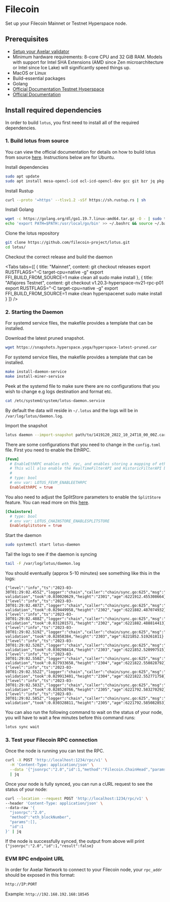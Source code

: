 # Filecoin


Set up your Filecoin Mainnet or Testnet Hyperspace node.

## Prerequisites

- [Setup your Axelar validator](/validator/setup)
- Minimum hardware requirements: 8-core CPU and 32 GiB RAM. Models with support for Intel SHA Extensions (AMD since Zen microarchitecture or Intel since Ice Lake) will significantly speed things up.
- MacOS or Linux
- Build-essential packages
- Golang
- [Official Documentation Testnet Hyperspace](https://kb.factor8.io/docs/filecoin/testnets/hyperspace)
- [Official Documentation](https://lotus.filecoin.io/lotus/install/linux/)

## Install required dependencies

In order to build `lotus`, you first need to install all of the required dependencies.

### 1. Build lotus from source

You can view the official documentation for details on how to build lotus from source [here](https://lotus.filecoin.io/lotus/install/linux/#building-from-source). Instructions below are for Ubuntu.

Install dependencies

```bash
sudo apt update
sudo apt install mesa-opencl-icd ocl-icd-opencl-dev gcc git bzr jq pkg-config curl clang build-essential hwloc libhwloc-dev wget -y && sudo apt upgrade -y
```

Install Rustup

```bash
curl --proto '=https' --tlsv1.2 -sSf https://sh.rustup.rs | sh
```


Install Golang

```bash
wget -c https://golang.org/dl/go1.19.7.linux-amd64.tar.gz -O - | sudo tar -xz -C /usr/local
echo 'export PATH=$PATH:/usr/local/go/bin' >> ~/.bashrc && source ~/.bashrc
```

Clone the lotus repository

```bash
git clone https://github.com/filecoin-project/lotus.git
cd lotus/
```

Checkout the correct release and build the daemon

<Tabs tabs={[
{
title: "Mainnet",
content: <CodeBlock language="bash">
git checkout releases
export RUSTFLAGS="-C target-cpu=native -g"
export FFI_BUILD_FROM_SOURCE=1
make clean all
sudo make install
</CodeBlock>
},
{
title: "Alfajores Testnet",
content: <CodeBlock language="bash">
git checkout v1.20.3-hyperspace-nv21-rpc-p01
export RUSTFLAGS="-C target-cpu=native -g"
export FFI_BUILD_FROM_SOURCE=1
make clean hyperspacenet
sudo make install
</CodeBlock>
}
]} />


### 2. Starting the Daemon

For systemd service files, the makefile provides a template that can be installed.

Download the latest pruned snapshot.

```bash
wget https://snapshots.hyperspace.yoga/hyperspace-latest-pruned.car
```

For systemd service files, the makefile provides a template that can be installed.

```bash
make install-daemon-service
make install-miner-service
```

Peek at the systemd file to make sure there are no configurations that you wish to change e.g logs destination and format etc.

```bash
cat /etc/systemd/system/lotus-daemon.service
```

By default the data will reside in `~/.lotus` and the logs will be in `/var/log/lotus/daemon.log`.

Import the snapshot

```bash
lotus daemon --import-snapshot path/to/1419120_2022_10_24T18_00_00Z.car --halt-after-import
```

There are some configurations that you need to change in the `config.toml` file. First you need to enable the EthRPC.

```toml
[Fevm]
  # EnableEthRPC enables eth_ rpc, and enables storing a mapping of eth transaction hashes to filecoin message Cids.
  # This will also enable the RealTimeFilterAPI and HistoricFilterAPI by default, but they can be disabled by config options above.
  #
  # type: bool
  # env var: LOTUS_FEVM_ENABLEETHRPC
  EnableEthRPC = true
```

You also need to adjust the SplitStore parameters to enable the `SplitStore` feature. You can read more on this [here](https://docs.filecoin.io/mine/lotus/splitstore/).

```toml
[Chainstore]
  # type: bool
  # env var: LOTUS_CHAINSTORE_ENABLESPLITSTORE
  EnableSplitstore = true
```

Start the daemon

```bash
sudo systemctl start lotus-daemon
```

Tail the logs to see if the daemon is syncing

```bash
tail -F /var/log/lotus/daemon.log
```

You should eventually (approx 5-10 minutes) see something like this in the logs:

```logs
{"level":"info","ts":"2023-03-30T01:29:02.455Z","logger":"chain","caller":"chain/sync.go:625","msg":"block validation","took":0.030020629,"height":"2301","age":6221912.455308664}
{"level":"info","ts":"2023-03-30T01:29:02.487Z","logger":"chain","caller":"chain/sync.go:625","msg":"block validation","took":0.029449958,"height":"2302","age":6221882.487074932}
{"level":"info","ts":"2023-03-30T01:29:02.488Z","logger":"chain","caller":"chain/sync.go:625","msg":"block validation","took":0.031201571,"height":"2302","age":6221882.488814413}
{"level":"info","ts":"2023-03-30T01:29:02.519Z","logger":"chain","caller":"chain/sync.go:625","msg":"block validation","took":0.02858384,"height":"2303","age":6221852.519261811}
{"level":"info","ts":"2023-03-30T01:29:02.520Z","logger":"chain","caller":"chain/sync.go:625","msg":"block validation","took":0.030298414,"height":"2303","age":6221852.520997515}
{"level":"info","ts":"2023-03-30T01:29:02.550Z","logger":"chain","caller":"chain/sync.go:625","msg":"block validation","took":0.027933658,"height":"2304","age":6221822.550828792}
{"level":"info","ts":"2023-03-30T01:29:02.552Z","logger":"chain","caller":"chain/sync.go:625","msg":"block validation","took":0.029913401,"height":"2304","age":6221822.552771758}
{"level":"info","ts":"2023-03-30T01:29:02.583Z","logger":"chain","caller":"chain/sync.go:625","msg":"block validation","took":0.028520766,"height":"2305","age":6221792.583270292}
{"level":"info","ts":"2023-03-30T01:29:02.585Z","logger":"chain","caller":"chain/sync.go:625","msg":"block validation","took":0.030328811,"height":"2305","age":6221792.585082853}
```

You can also run the following command to wait on the status of your node, you will have to wait a few minutes before this command runs:

```bash
lotus sync wait
```


### 3. Test your Filecoin RPC connection

Once the node is running you can test the RPC.

```bash
curl -X POST 'http://localhost:1234/rpc/v1' \
  -H 'Content-Type: application/json' \
  --data '{"jsonrpc":"2.0","id":1,"method":"Filecoin.ChainHead","params":[]}' \
  | jq
```

Once your node is fully synced, you can run a cURL request to see the status of your node:

```bash
curl --location --request POST 'http://localhost:1234/rpc/v1' \
--header 'Content-Type: application/json' \
--data-raw '{
  "jsonrpc":"2.0",
  "method":"eth_blockNumber",
  "params":[],
  "id":1
}' | jq
```

If the node is successfully synced, the output from above will print `{"jsonrpc":"2.0","id":1,"result":false}`

### EVM RPC endpoint URL

In order for Axelar Network to connect to your Filecoin node, your `rpc_addr` should be exposed in this format:

```bash
http://IP:PORT
```

Example:
`http://192.168.192.168:18545`
